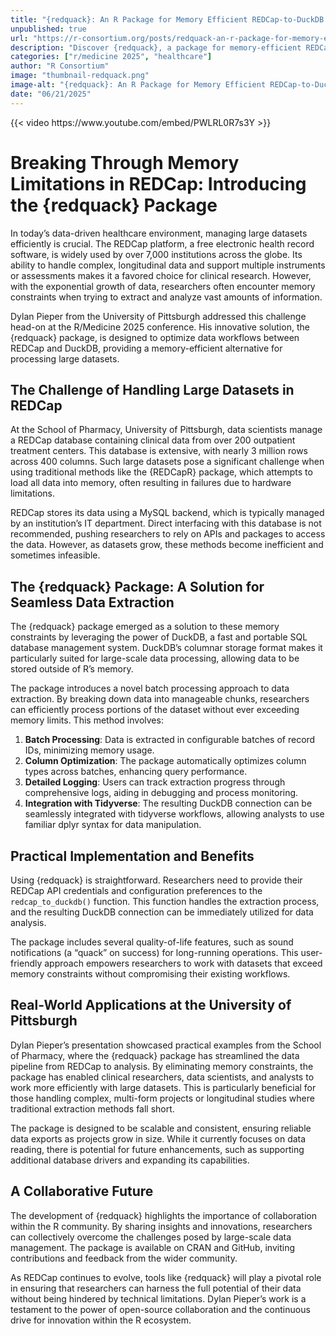 ```yaml
--- 
title: "{redquack}: An R Package for Memory Efficient REDCap-to-DuckDB Workflows" 
unpublished: true 
url: "https://r-consortium.org/posts/redquack-an-r-package-for-memory-efficient-redcap-to-duckdb-workflows/"
description: "Discover {redquack}, a package for memory-efficient REDCap data workflows with DuckDB." 
categories: ["r/medicine 2025", "healthcare"]
author: "R Consortium" 
image: "thumbnail-redquack.png" 
image-alt: "{redquack}: An R Package for Memory Efficient REDCap-to-DuckDB Workflows - Dylan Pieper" 
date: "06/21/2025" 
---
```


{{< video https://www.youtube.com/embed/PWLRL0R7s3Y >}}

# Breaking Through Memory Limitations in REDCap: Introducing the {redquack} Package

In today's data-driven healthcare environment, managing large datasets efficiently is crucial. The REDCap platform, a free electronic health record software, is widely used by over 7,000 institutions across the globe. Its ability to handle complex, longitudinal data and support multiple instruments or assessments makes it a favored choice for clinical research. However, with the exponential growth of data, researchers often encounter memory constraints when trying to extract and analyze vast amounts of information.

Dylan Pieper from the University of Pittsburgh addressed this challenge head-on at the R/Medicine 2025 conference. His innovative solution, the {redquack} package, is designed to optimize data workflows between REDCap and DuckDB, providing a memory-efficient alternative for processing large datasets.

## The Challenge of Handling Large Datasets in REDCap

At the School of Pharmacy, University of Pittsburgh, data scientists manage a REDCap database containing clinical data from over 200 outpatient treatment centers. This database is extensive, with nearly 3 million rows across 400 columns. Such large datasets pose a significant challenge when using traditional methods like the {REDCapR} package, which attempts to load all data into memory, often resulting in failures due to hardware limitations.

REDCap stores its data using a MySQL backend, which is typically managed by an institution's IT department. Direct interfacing with this database is not recommended, pushing researchers to rely on APIs and packages to access the data. However, as datasets grow, these methods become inefficient and sometimes infeasible.

## The {redquack} Package: A Solution for Seamless Data Extraction

The {redquack} package emerged as a solution to these memory constraints by leveraging the power of DuckDB, a fast and portable SQL database management system. DuckDB's columnar storage format makes it particularly suited for large-scale data processing, allowing data to be stored outside of R's memory.

The package introduces a novel batch processing approach to data extraction. By breaking down data into manageable chunks, researchers can efficiently process portions of the dataset without ever exceeding memory limits. This method involves:

1. **Batch Processing**: Data is extracted in configurable batches of record IDs, minimizing memory usage.
2. **Column Optimization**: The package automatically optimizes column types across batches, enhancing query performance.
3. **Detailed Logging**: Users can track extraction progress through comprehensive logs, aiding in debugging and process monitoring.
4. **Integration with Tidyverse**: The resulting DuckDB connection can be seamlessly integrated with tidyverse workflows, allowing analysts to use familiar dplyr syntax for data manipulation.

## Practical Implementation and Benefits

Using {redquack} is straightforward. Researchers need to provide their REDCap API credentials and configuration preferences to the `redcap_to_duckdb()` function. This function handles the extraction process, and the resulting DuckDB connection can be immediately utilized for data analysis.

The package includes several quality-of-life features, such as sound notifications (a "quack" on success) for long-running operations. This user-friendly approach empowers researchers to work with datasets that exceed memory constraints without compromising their existing workflows.

## Real-World Applications at the University of Pittsburgh

Dylan Pieper's presentation showcased practical examples from the School of Pharmacy, where the {redquack} package has streamlined the data pipeline from REDCap to analysis. By eliminating memory constraints, the package has enabled clinical researchers, data scientists, and analysts to work more efficiently with large datasets. This is particularly beneficial for those handling complex, multi-form projects or longitudinal studies where traditional extraction methods fall short.

The package is designed to be scalable and consistent, ensuring reliable data exports as projects grow in size. While it currently focuses on data reading, there is potential for future enhancements, such as supporting additional database drivers and expanding its capabilities.

## A Collaborative Future

The development of {redquack} highlights the importance of collaboration within the R community. By sharing insights and innovations, researchers can collectively overcome the challenges posed by large-scale data management. The package is available on CRAN and GitHub, inviting contributions and feedback from the wider community.

As REDCap continues to evolve, tools like {redquack} will play a pivotal role in ensuring that researchers can harness the full potential of their data without being hindered by technical limitations. Dylan Pieper's work is a testament to the power of open-source collaboration and the continuous drive for innovation within the R ecosystem.